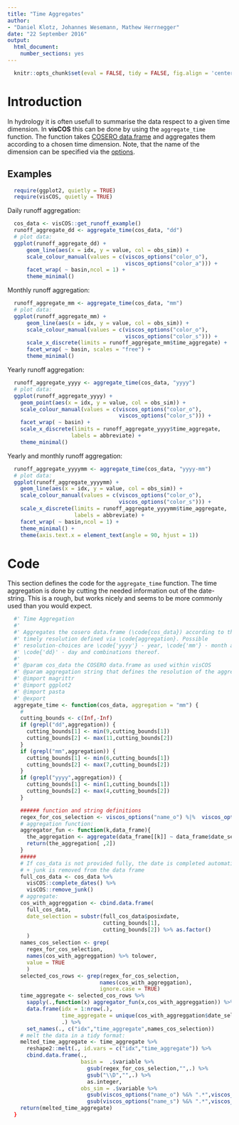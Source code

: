 ```yaml
---
title: "Time Aggregates"
author: 
- "Daniel Klotz, Johannes Wesemann, Mathew Herrnegger"
date: "22 September 2016"
output:
  html_document:
    number_sections: yes
---
```




```r
  knitr::opts_chunk$set(eval = FALSE, tidy = FALSE, fig.align = 'center')
```

# Introduction
In hydrology it is often usefull to summarise the data respect to a 
given time dimension. In **visCOS** this can be done by using the 
`aggregate_time` function. The function takes 
[COSERO data.frame](cook_data.html) and aggregates them according to a chosen
time dimension. Note, that the name of the dimension can be specified via the 
[options](LP-viscos_options.html).

## Examples
```r
  require(ggplot2, quietly = TRUE)
  require(visCOS, quietly = TRUE)
```

Daily runoff aggregation: 
```r
  cos_data <- visCOS::get_runoff_example()
  runoff_aggregate_dd <- aggregate_time(cos_data, "dd")
  # plot data:
  ggplot(runoff_aggregate_dd) + 
      geom_line(aes(x = idx, y = value, col = obs_sim)) + 
      scale_colour_manual(values = c(viscos_options("color_o"),
                                     viscos_options("color_a"))) + 
      facet_wrap( ~ basin,ncol = 1) +
      theme_minimal()
```

Monthly runoff aggregation: 
```r
  runoff_aggregate_mm <- aggregate_time(cos_data, "mm")
  # plot data:
  ggplot(runoff_aggregate_mm) + 
      geom_line(aes(x = idx, y = value, col = obs_sim)) + 
      scale_colour_manual(values = c(viscos_options("color_o"),
                                     viscos_options("color_s"))) + 
      scale_x_discrete(limits = runoff_aggregate_mm$time_aggregate) +
      facet_wrap( ~ basin, scales = "free") + 
      theme_minimal()
```

Yearly runoff aggregation: 
```r
  runoff_aggregate_yyyy <- aggregate_time(cos_data, "yyyy")
  # plot data:
  ggplot(runoff_aggregate_yyyy) + 
    geom_point(aes(x = idx, y = value, col = obs_sim)) + 
    scale_colour_manual(values = c(viscos_options("color_o"),
                                   viscos_options("color_s"))) + 
    facet_wrap( ~ basin) +
    scale_x_discrete(limits = runoff_aggregate_yyyy$time_aggregate,  
                    labels = abbreviate) + 
    theme_minimal()
```

Yearly and monthly runoff aggregation: 
```r
  runoff_aggregate_yyyymm <- aggregate_time(cos_data, "yyyy-mm")
  # plot data:
  ggplot(runoff_aggregate_yyyymm) + 
    geom_line(aes(x = idx, y = value, col = obs_sim)) + 
    scale_colour_manual(values = c(viscos_options("color_o"),
                                   viscos_options("color_s"))) + 
    scale_x_discrete(limits = runoff_aggregate_yyyymm$time_aggregate,  
                     labels = abbreviate) +
    facet_wrap( ~ basin,ncol = 1) +
    theme_minimal() + 
    theme(axis.text.x = element_text(angle = 90, hjust = 1))
```

# Code
This section defines the code for the `aggregate_time` function. 
The time aggregation is done by cutting the needed information out of the 
date-string. This is a rough, but works nicely and seems to be more 
commonly used than you would expect. 
```r
  #' Time Aggregation
  #' 
  #' Aggregates the cosero data.frame (\code{cos_data}) according to the 
  #' timely resolution defined via \code{aggregation}. Possible 
  #' resolution-choices are \code{'yyyy'} - year, \code{'mm'} - month and
  #' \code{'dd}' - day and combinations thereof. 
  #' 
  #' @param cos_data the COSERO data.frame as used within visCOS
  #' @param aggregation string that defines the resolution of the aggregation.
  #' @import magrittr
  #' @import ggplot2
  #' @import pasta
  #' @export
  aggregate_time <- function(cos_data, aggregation = "mm") {
    #
    cutting_bounds <- c(Inf,-Inf)
    if (grepl("dd",aggregation)) {
      cutting_bounds[1] <- min(9,cutting_bounds[1])
      cutting_bounds[2] <- max(11,cutting_bounds[2])
    }
    if (grepl("mm",aggregation)) {
      cutting_bounds[1] <- min(6,cutting_bounds[1])
      cutting_bounds[2] <- max(7,cutting_bounds[2])
    }
    if (grepl("yyyy",aggregation)) {
      cutting_bounds[1] <- min(1,cutting_bounds[1])
      cutting_bounds[2] <- max(4,cutting_bounds[2])
    }
```

```r
    ###### function and string definitions
    regex_for_cos_selection <- viscos_options("name_o") %|%  viscos_options("name_s")
    # aggregation function:
    aggregator_fun <- function(k,data_frame){
      the_aggregation <- aggregate(data_frame[[k]] ~ data_frame$date_selection, FUN = mean)
      return(the_aggregation[ ,2])
    }
    ##### 
    # If cos_data is not provided fully, the date is completed automatically 
    # + junk is removed from the data frame
    full_cos_data <- cos_data %>% 
      visCOS::complete_dates() %>% 
      visCOS::remove_junk() 
    # aggregate:
    cos_with_aggreggation <- cbind.data.frame(
      full_cos_data,
      date_selection = substr(full_cos_data$posixdate,
                              cutting_bounds[1],
                              cutting_bounds[2]) %>% as.factor()
      )
    names_cos_selection <- grep(
      regex_for_cos_selection,
      names(cos_with_aggreggation) %>% tolower, 
      value = TRUE
      )
    selected_cos_rows <- grep(regex_for_cos_selection,
                             names(cos_with_aggreggation), 
                             ignore.case = TRUE)
    time_aggregate <- selected_cos_rows %>% 
      sapply(.,function(x) aggregator_fun(x,cos_with_aggreggation)) %>% 
      data.frame(idx = 1:nrow(.), 
                 time_aggregate = unique(cos_with_aggreggation$date_selection),
                 .) %>% 
      set_names(., c("idx","time_aggregate",names_cos_selection)) 
    # melt the data in a tidy format:
    melted_time_aggregate <- time_aggregate %>% 
      reshape2::melt(., id.vars = c("idx","time_aggregate")) %>% 
      cbind.data.frame(., 
                       basin =  .$variable %>%
                         gsub(regex_for_cos_selection,"",.) %>% 
                         gsub("\\D","",.) %>%
                         as.integer, 
                       obs_sim = .$variable %>% 
                         gsub(viscos_options("name_o") %&% ".*",viscos_options("name_o"),.) %>% 
                         gsub(viscos_options("name_s") %&% ".*",viscos_options("name_s"),.))
    return(melted_time_aggregate)
  }
```



